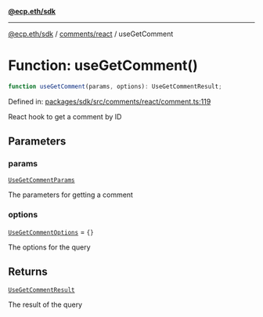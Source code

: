 [**@ecp.eth/sdk**](../../../index.mdx)

***

[@ecp.eth/sdk](/sdk-reference/index.mdx) / [comments/react](/sdk-reference/comments/react/index.mdx) / useGetComment

# Function: useGetComment()

```ts
function useGetComment(params, options): UseGetCommentResult;
```

Defined in: [packages/sdk/src/comments/react/comment.ts:119](https://github.com/ecp-eth/comments-monorepo/blob/main/packages/sdk/src/comments/react/comment.ts#L119)

React hook to get a comment by ID

## Parameters

### params

[`UseGetCommentParams`](/sdk-reference/comments/react/type-aliases/UseGetCommentParams.mdx)

The parameters for getting a comment

### options

[`UseGetCommentOptions`](/sdk-reference/comments/react/type-aliases/UseGetCommentOptions.mdx) = `{}`

The options for the query

## Returns

[`UseGetCommentResult`](/sdk-reference/comments/react/type-aliases/UseGetCommentResult.mdx)

The result of the query
